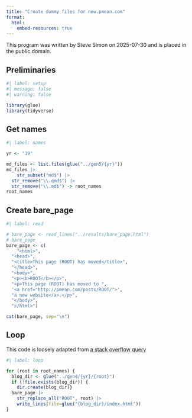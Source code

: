 ```yaml
---
title: "Create dummy files for new.pmean.com"
format:
  html:
    embed-resources: true
---
```


This program was written by Steve Simon on 2025-07-30 and is placed in the public domain.

## Preliminaries

```r
#| label: setup
#| message: false
#| warning: false

library(glue)
library(tidyverse)
```

## Get names

```r
#| label: names

yr <- "19"

md_files <- list.files(glue("../gen5/{yr}"))
md_files |>
	str_subset("md$") |>
  str_remove("\\.qmd$") |>
  str_remove("\\.md$") -> root_names
root_names
```

## Create bare_page

```r
#| label: read

# bare_page <- read_lines("../results/bare_page.html")
# bare_page
bare_page <- c(
	"<html>",
  "<head>",
  "<title>This page (ROOT) has moved</title>",
  "</head>",
  "<body>",
  "<p><b>ROOT</b></p>",
  "<p>This page (ROOT) has moved to ",
  '<a href="http://pmean.com/posts/ROOT/">',
  "a new website</a>.</p>",
  "</body>",
  "</html>")

cat(bare_page, sep="\n")
```

## Loop

This code is loosely adapted from [a stack overflow query][ref-stack-nodate]

[ref-stack-nodate]: https://stackoverflow.com/questions/4216753/folder-management-with-r-check-existence-of-directory-and-create-it-if-it-does

```r
#| label: loop

for (root in root_names) {
  blog_dir <- glue("../gen4/{yr}/{root}")
  if (!file.exists(blog_dir)) {
    dir.create(blog_dir)}
  bare_page |>
    str_replace_all("ROOT", root) |>
    write_lines(file=glue("{blog_dir}/index.html"))
}
```
